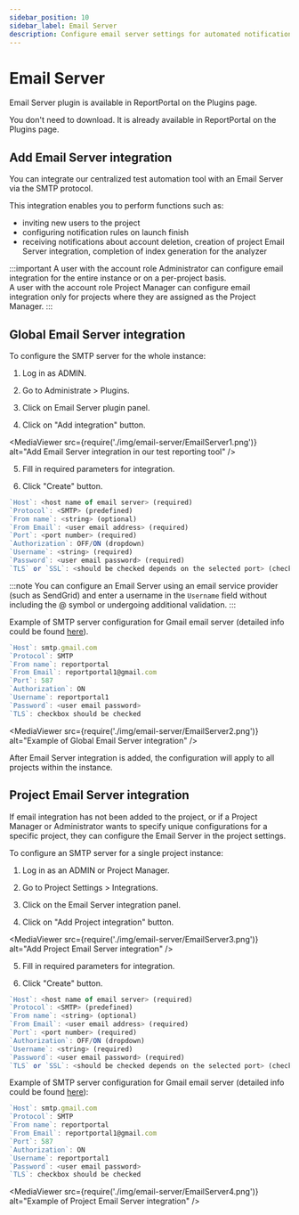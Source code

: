 ```yaml
---
sidebar_position: 10
sidebar_label: Email Server
description: Configure email server settings for automated notifications in ReportPortal.
---
```


# Email Server

Email Server plugin is available in ReportPortal on the Plugins page.

You don't need to download. It is already available in ReportPortal on the Plugins page.

## Add Email Server integration

You can integrate our centralized test automation tool with an Email Server via the SMTP protocol.

This integration enables you to perform functions such as:

* inviting new users to the project
* configuring notification rules on launch finish
* receiving notifications about account deletion, creation of project Email Server integration, completion of index generation for the analyzer

:::important
A user with the account role Administrator can configure email integration for the entire instance or on a per-project basis.<br />
A user with the account role Project Manager can configure email integration only for projects where they are assigned as the Project Manager.
:::

## Global Email Server integration

To configure the SMTP server for the whole instance:

1. Log in as ADMIN.

2. Go to Administrate > Plugins.

3. Click on Email Server plugin panel.

4. Click on "Add integration" button.

<MediaViewer src={require('./img/email-server/EmailServer1.png')} alt="Add Email Server integration in our test reporting tool" />

5. Fill in required parameters for integration.

6. Click "Create" button.

```javascript
`Host`: <host name of email server> (required)
`Protocol`: <SMTP> (predefined)
`From name`: <string> (optional)
`From Email`: <user email address> (required)
`Port`: <port number> (required)
`Authorization`: OFF/ON (dropdown)
`Username`: <string> (required)
`Password`: <user email password> (required)
`TLS` or `SSL`: <should be checked depends on the selected port> (checkbox)
```

:::note
You can configure an Email Server using an email service provider (such as SendGrid) and enter a username in the `Username` field without including the @ symbol or undergoing additional validation.
:::

Example of SMTP server configuration for Gmail email server (detailed info could be found [here](https://support.google.com/a/answer/176600?hl=en)).

```javascript
`Host`: smtp.gmail.com
`Protocol`: SMTP
`From name`: reportportal
`From Email`: reportportal1@gmail.com
`Port`: 587
`Authorization`: ON
`Username`: reportportal1
`Password`: <user email password>
`TLS`: checkbox should be checked
```

<MediaViewer src={require('./img/email-server/EmailServer2.png')} alt="Example of Global Email Server integration" />

After Email Server integration is added, the configuration will apply to all projects within the instance.

## Project Email Server integration

If email integration has not been added to the project, or if a Project Manager or Administrator wants to specify unique configurations for a specific project, they can configure the Email Server in the project settings.

To configure an SMTP server for a single project instance:

1. Log in as an ADMIN or Project Manager.

2. Go to Project Settings > Integrations.

3. Click on the Email Server integration panel.

4. Click on "Add Project integration" button.

<MediaViewer src={require('./img/email-server/EmailServer3.png')} alt="Add Project Email Server integration" />

5. Fill in required parameters for integration.

6. Click "Create" button.

```javascript 
`Host`: <host name of email server> (required)
`Protocol`: <SMTP> (predefined)
`From name`: <string> (optional)
`From Email`: <user email address> (required)
`Port`: <port number> (required)
`Authorization`: OFF/ON (dropdown)
`Username`: <string> (required)
`Password`: <user email password> (required)
`TLS` or `SSL`: <should be checked depends on the selected port> (checkbox)
```

Example of SMTP server configuration for Gmail email server (detailed info could be found [here](https://support.google.com/a/answer/176600?hl=en)):

```javascript
`Host`: smtp.gmail.com
`Protocol`: SMTP
`From name`: reportportal
`From Email`: reportportal1@gmail.com
`Port`: 587
`Authorization`: ON
`Username`: reportportal1
`Password`: <user email password>
`TLS`: checkbox should be checked
```
<MediaViewer src={require('./img/email-server/EmailServer4.png')} alt="Example of Project Email Server integration" />

<MediaViewer src="https://youtu.be/OVnc5nxwp24" alt="Email Server integration" type="video" />
